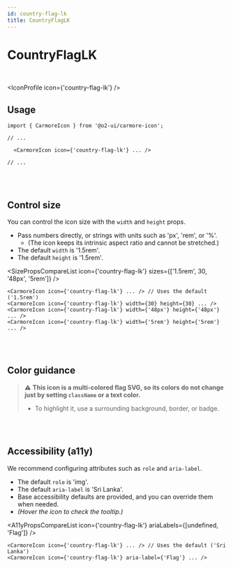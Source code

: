 ```yaml
---
id: country-flag-lk
title: CountryFlagLK
---
```




# CountryFlagLK

<br />

<IconProfile icon={'country-flag-lk'} />

## Usage

```tsx
import { CarmoreIcon } from '@o2-ui/carmore-icon';

// ...

  <CarmoreIcon icon={'country-flag-lk'} ... />

// ...
```

<br />
<br />

## Control size

You can control the icon size with the `width` and `height` props.

- Pass numbers directly, or strings with units such as 'px', 'rem', or '%'.
  - (The icon keeps its intrinsic aspect ratio and cannot be stretched.)
- The default `width` is '1.5rem'.
- The default `height` is '1.5rem'.

<SizePropsCompareList icon={'country-flag-lk'} sizes={['1.5rem', 30, '48px', '5rem']} />

```tsx
<CarmoreIcon icon={'country-flag-lk'} ... /> // Uses the default ('1.5rem')
<CarmoreIcon icon={'country-flag-lk'} width={30} height={30} ... />
<CarmoreIcon icon={'country-flag-lk'} width={'48px'} height={'48px'} ... />
<CarmoreIcon icon={'country-flag-lk'} width={'5rem'} height={'5rem'} ... />
```

<br />
<br />

## Color guidance

> ⚠️ <b>This icon is a multi-colored flag SVG, so its colors do not change just by setting `className` or a text color.</b>
>
> - To highlight it, use a surrounding background, border, or badge.

<br />
<br />

## Accessibility (a11y)

We recommend configuring attributes such as `role` and `aria-label`.

- The default `role` is 'img'.
- The default `aria-label` is 'Sri Lanka'.
- Base accessibility defaults are provided, and you can override them when needed.
- _(Hover the icon to check the tooltip.)_

<A11yPropsCompareList icon={'country-flag-lk'} ariaLabels={[undefined, 'Flag']} />

```tsx
<CarmoreIcon icon={'country-flag-lk'} ... /> // Uses the default ('Sri Lanka')
<CarmoreIcon icon={'country-flag-lk'} aria-label={'Flag'} ... />
```
